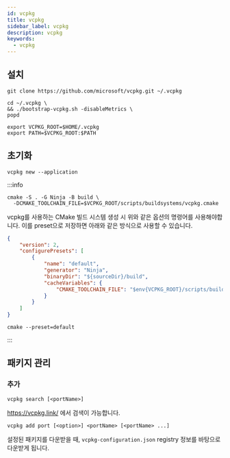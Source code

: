 ```yaml
---
id: vcpkg
title: vcpkg
sidebar_label: vcpkg
description: vcpkg
keywords:
  - vcpkg
---
```


## 설치

```shell
git clone https://github.com/microsoft/vcpkg.git ~/.vcpkg
```

```shell
cd ~/.vcpkg \
&& ./bootstrap-vcpkg.sh -disableMetrics \
popd
```

```shell title=".zshrc"
export VCPKG_ROOT=$HOME/.vcpkg
export PATH=$VCPKG_ROOT:$PATH
```

## 초기화

```shell
vcpkg new --application
```

:::info

```shell
cmake -S . -G Ninja -B build \
  -DCMAKE_TOOLCHAIN_FILE=$VCPKG_ROOT/scripts/buildsystems/vcpkg.cmake
```

vcpkg를 사용하는 CMake 빌드 시스템 생성 시 위와 같은 옵션의 명령어를 사용해야합니다. 이를 preset으로 저장하면 아래와 같은 방식으로 사용할 수 있습니다.

```json title="CMakePresets.json"
{
	"version": 2,
	"configurePresets": [
		{
			"name": "default",
			"generator": "Ninja",
			"binaryDir": "${sourceDir}/build",
			"cacheVariables": {
				"CMAKE_TOOLCHAIN_FILE": "$env{VCPKG_ROOT}/scripts/buildsystems/vcpkg.cmake"
			}
		}
	]
}
```

```shell
cmake --preset=default
```

:::

## 패키지 관리

### 추가

```shell
vcpkg search [<portName>]
```

https://vcpkg.link/ 에서 검색이 가능합니다.

```shell
vcpkg add port [<option>] <portName> [<portName> ...]
```

설정된 패키지를 다운받을 때, `vcpkg-configuration.json` registry 정보를 바탕으로 다운받게 됩니다.
